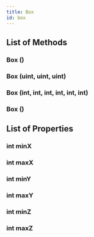 ```yaml
---
title: Box
id: box
---
```


## List of Methods

### Box ()

### Box (uint, uint, uint)

### Box (int, int, int, int, int, int)

### Box ()

## List of Properties

### int minX

### int maxX

### int minY

### int maxY

### int minZ

### int maxZ

